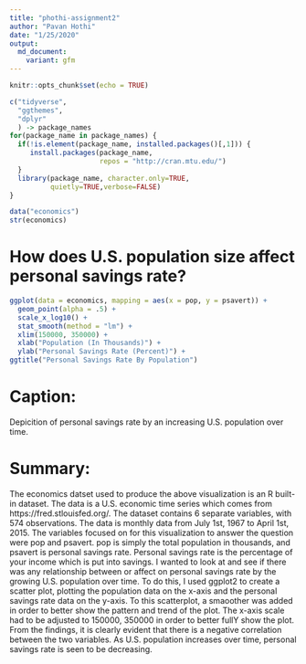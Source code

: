 ---
title: "phothi-assignment2"
author: "Pavan Hothi"
date: "1/25/2020"
output:
  md_document:
    variant: gfm
---

```{r setup, include=FALSE}
knitr::opts_chunk$set(echo = TRUE)
```


```{r}
c("tidyverse",
  "ggthemes",
  "dplyr"
  ) -> package_names  
for(package_name in package_names) {
  if(!is.element(package_name, installed.packages()[,1])) {
     install.packages(package_name,
                      repos = "http://cran.mtu.edu/")
  }
  library(package_name, character.only=TRUE,
          quietly=TRUE,verbose=FALSE)
}
```


```{r}
data("economics")
str(economics)

```

# How does U.S. population size affect personal savings rate?

```{r}

ggplot(data = economics, mapping = aes(x = pop, y = psavert)) +
  geom_point(alpha = .5) +
  scale_x_log10() +
  stat_smooth(method = "lm") +
  xlim(150000, 350000) +
  xlab("Population (In Thousands)") +
  ylab("Personal Savings Rate (Percent)") +
ggtitle("Personal Savings Rate By Population") 

```


# Caption:

Depicition of personal savings rate by an increasing U.S. population over time. 


# Summary:

The economics datset used to produce the above visualization is an R built-in dataset. The data is a U.S. economic time series which comes from https://fred.stlouisfed.org/. The dataset contains 6 separate variables, with 574 observations. The data is monthly data from July 1st, 1967 to April 1st, 2015. The variables focused on for this visualization to answer the question were pop and psavert. pop is simply the total population in thousands, and psavert is personal savings rate. Personal savings rate is the percentage of your income which is put into savings. I wanted to look at and see if there was any relationship between or affect on personal savings rate by the growing U.S. population over time. To do this, I used ggplot2 to create a scatter plot, plotting the population data on the x-axis and the personal savings rate data on the y-axis. To this scatterplot, a smaoother was added in order to better show the pattern and trend of the plot. The x-axis scale had to be adjusted to 150000, 350000 in order to better fullY show the plot. From the findings, it is clearly evident that there is a negative correlation between the two variables. As U.S. population increases over time, personal savings rate is seen to be decreasing. 
